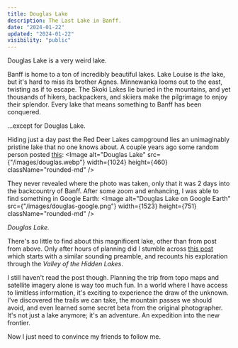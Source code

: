 ```yaml
---
title: Douglas Lake
description: The Last Lake in Banff.
date: "2024-01-22"
updated: "2024-01-22"
visibility: "public"
---
```


Douglas Lake is a very weird lake.  

Banff is home to a ton of incredibly beautiful lakes. Lake Louise is *the* lake, but it's hard to miss its brother Agnes. Minnewanka looms out to the east, twisting as if to escape. The Skoki Lakes lie buried in the mountains, and yet thousands of hikers, backpackers, and skiiers make the pilgrimage to enjoy their splendor. Every lake that means something to Banff has been conquered.

...except for Douglas Lake.  


Hiding just a day past the Red Deer Lakes campground lies an unimaginably pristine lake that no one knows about. A couple years ago some random person posted [this](https://www.reddit.com/r/WildernessBackpacking/comments/q097tq/2_days_into_the_banff_backcountry_theres_a/):
<Image
  alt="Douglas Lake"
  src={"/images/douglas.webp"}
  width={1024}
  height={460}
  className="rounded-md"
/>

They never revealed where the photo was taken, only that it was 2 days into the backcountry of Banff. After some zoom and enhancing, I was able to find something in Google Earth: 
<Image
  alt="Douglas Lake on Google Earth"
  src={"/images/douglas-google.png"}
  width={1523}
  height={751}
  className="rounded-md"
/>

<i align="center" className="fancy">
Douglas Lake.  
</i>

There's so little to find about this magnificent lake, other than from post from above. Only after hours of planning did I stumble across [this post](https://web.archive.org/web/20240123063217/https://forums.clubtread.com/130-canadian-rockies/44005-valley-hidden-lakes.html) which starts with a similar sounding preamble, and recounts his exploration through the *Valley of the Hidden Lakes*.  

I still haven't read the post though. Planning the trip from topo maps and satellite imagery alone is way too much fun. In a world where I have access to limitless information, it's exciting to experience the draw of the unknown. I've discovered the trails we can take, the mountain passes we should avoid, and even learned some secret beta from the original photographer. It's not just a lake anymore; it's an adventure. An expedition into the new frontier.

Now I just need to convince my friends to follow me.